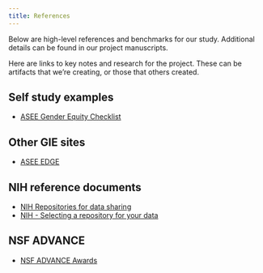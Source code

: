 ```yaml
---
title: References
---
```


Below are high-level references and benchmarks for our study.  Additional details
can be found in our project manuscripts.

Here are links to key notes and research for the project.  These can be artifacts that we're creating, or those that
others created.

## Self study examples

- [ASEE Gender Equity Checklist](https://edge.asee.org/checklist-tools-resources/)

## Other GIE sites

- [ASEE EDGE](https://edge.asee.org/)

## NIH reference documents

- [NIH Repositories for data sharing](https://sharing.nih.gov/data-management-and-sharing-policy/sharing-scientific-data/repositories-for-sharing-scientific-data)
- [NIH - Selecting a repository for your data](https://sharing.nih.gov/data-management-and-sharing-policy/sharing-scientific-data/selecting-a-data-repository)

## NSF ADVANCE 

- [NSF ADVANCE Awards](https://www.nsf.gov/crssprgm/advance/awards.jsp)


